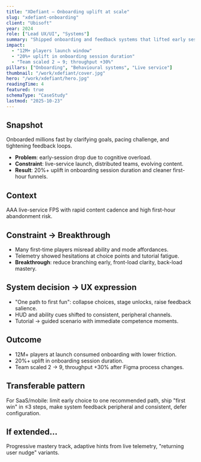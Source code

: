 ```yaml
---
title: "XDefiant — Onboarding uplift at scale"
slug: "xdefiant-onboarding"
client: "Ubisoft"
year: 2024
role: ["Lead UX/UI", "Systems"]
summary: "Shipped onboarding and feedback systems that lifted early session time 20%+ for a 12M+ player launch."
impact:
  - "12M+ players launch window"
  - "20%+ uplift in onboarding session duration"
  - "Team scaled 2 → 9; throughput +30%"
pillars: ["Onboarding", "Behavioural systems", "Live service"]
thumbnail: "/work/xdefiant/cover.jpg"
hero: "/work/xdefiant/hero.jpg"
readingTime: 4
featured: true
schemaType: "CaseStudy"
lastmod: "2025-10-23"
---
```


## Snapshot

Onboarded millions fast by clarifying goals, pacing challenge, and tightening feedback loops.

- **Problem**: early-session drop due to cognitive overload.
- **Constraint**: live-service launch, distributed teams, evolving content.
- **Result**: 20%+ uplift in onboarding session duration and cleaner first-hour funnels.

## Context

AAA live-service FPS with rapid content cadence and high first-hour abandonment risk.

## Constraint → Breakthrough

- Many first-time players misread ability and mode affordances.
- Telemetry showed hesitations at choice points and tutorial fatigue.
- **Breakthrough**: reduce branching early, front-load clarity, back-load mastery.

## System decision → UX expression

- "One path to first fun": collapse choices, stage unlocks, raise feedback salience.
- HUD and ability cues shifted to consistent, peripheral channels.
- Tutorial → guided scenario with immediate competence moments.

## Outcome

- 12M+ players at launch consumed onboarding with lower friction.
- 20%+ uplift in onboarding session duration.
- Team scaled 2 → 9, throughput +30% after Figma process changes.

## Transferable pattern

For SaaS/mobile: limit early choice to one recommended path, ship "first win" in ≤3 steps, make system feedback peripheral and consistent, defer configuration.

## If extended…

Progressive mastery track, adaptive hints from live telemetry, "returning user nudge" variants.
